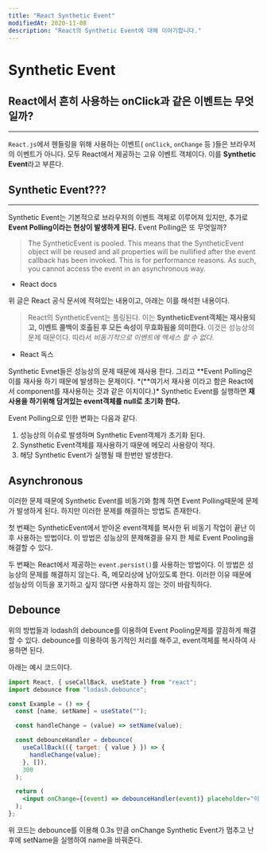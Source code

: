 ```yaml
---
title: "React Synthetic Event"
modifiedAt: 2020-11-08
description: "React의 Synthetic Event에 대해 이야기합니다."
---
```


# Synthetic Event

## React에서 흔히 사용하는 onClick과 같은 이벤트는 무엇일까?

---

`React.js`에서 헨들링을 위해 사용하는 이벤트( `onClick`, `onChange` 등 )들은 브라우저의 이벤트가 아니다. 모두 React에서 제공하는 고유 이벤트 객체이다. 이를 **Synthetic Event**라고 부른다.

## Synthetic Event???

---

Synthetic Event는 기본적으로 브라우저의 이벤트 객체로 이루어져 있지만, 추가로 **Event Polling이라는 현상이 발생하게 된다.** Event Polling은 또 무엇일까?

> The SyntheticEvent is pooled. This means that the SyntheticEvent object will be reused and all properties will be nullified after the event callback has been invoked. This is for performance reasons. As such, you cannot access the event in an asynchronous way.

- React docs

위 글은 React 공식 문서에 적혀있는 내용이고, 아래는 이를 해석한 내용이다.

> React의 SyntheticEvent는 풀링된다. 이는 **SyntheticEvent객체는 재사용되고, 이벤트 콜백이 호출된 후 모든 속성이 무효화됨을 의미한다.** 이것은 성능상의 문제 때문이다. 따라서 _비동기적으로 이벤트에 엑세스 할 수 없다._

- React 독스

Synthetic Evnet들은 성능상의 문제 때문에 재사용 한다. 그리고 **Event Polling은 이를 재사용 하기 때문에 발생하는 문제이다. \*(**여기서 재사용 이라고 함은 React에서 component를 재사용하는 것과 같은 이치이다.)\* Synthetic Event를 실행하면 **재사용을 하기위해 담겨있는 event객체를 null로 초기화 한다.**

Event Polling으로 인한 변화는 다음과 같다.

1. 성능상의 이슈로 발생하며 Synthetic Event객체가 초기화 된다.
2. Synsthetic Event객체를 재사용하기 때문에 메모리 사용량이 적다.
3. 해당 Synthetic Event가 실행될 때 한번만 발생한다.

## Asynchronous

이러한 문제 때문에 Synthetic Event를 비동기와 함께 하면 Event Polling때문에 문제가 발생하게 된다. 하지만 이러한 문제를 해결하는 방법도 존재한다.

첫 번째는 SyntheticEvent에서 받아온 event객체를 복사한 뒤 비동기 작업이 끝난 이후 사용하는 방법이다. 이 방법은 성능상의 문제해결을 유지 한 체로 Event Pooling을 해결할 수 있다.

두 번째는 React에서 제공하는 `event.persist()`를 사용하는 방법이다. 이 방법은 성능상의 문제를 해결하지 않는다. 즉, 메모리상에 남아있도록 한다. 이러한 이유 때문에 성능상의 이득을 포기하고 싶지 않다면 사용하지 않는 것이 바람직하다.

## Debounce

위의 방법들과 lodash의 debounce를 이용하여 Event Pooling문제를 깔끔하게 해결 할 수 있다. debounce를 이용하여 동기적인 처리를 해주고, event객체를 복사하여 사용하면 된다.

아래는 예시 코드이다.

```jsx
import React, { useCallBack, useState } from "react";
import debounce from "lodash.debounce";

const Example = () => {
  const [name, setName] = useState("");

  const handleChange = (value) => setName(value);

  const debounceHandler = debounce(
    useCallBack(({ target: { value } }) => {
      handleChange(value);
    }, []),
    300
  );

  return (
    <input onChange={(event) => debounceHandler(event)} placeholder="이름..." />
  );
};
```

위 코드는 debounce를 이용해 0.3s 만큼 onChange Synthetic Event가 멈추고 난 후에 setName을 실행하여 name을 바꿔준다.
